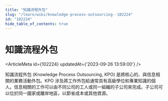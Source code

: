 ```yaml
---
title: "知識流程外包"
slug: "/learn/wiki/knowledge-process-outsourcing--102224"
id: "102224"
hide_table_of_contents: true
---
```



# 知識流程外包

<ArticleMeta id={102224} updatedAt={'2023-09-26 13:59:00'} />
<div className='border-solid border-b border-t-0 my-4 border-[var(--ifm-color-gray-300)]' />

知識流程外包 (Knowledge Process Outsourcing, KPO) 是將核心的、與信息相關的業務活動外包。KPO 涉及將工作外包給通常具有高級學位和專業知識的個人。信息相關的工作可以由不同公司的工人或同一組織的子公司來完成。子公司可以位於同一國家或離岸地區，以節省成本或其他資源。
